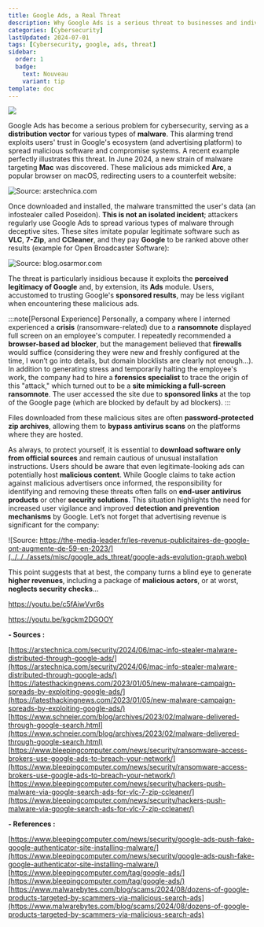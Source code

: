 ---
title: Google Ads, a Real Threat
description: Why Google Ads is a serious threat to businesses and individuals.
categories: [Cybersecurity]
lastUpdated: 2024-07-01
tags: [Cybersecurity, google, ads, threat]
sidebar:
  order: 1
  badge:
    text: Nouveau
    variant: tip
template: doc
---

![](../../../assets/misc/google_ads_threat/google-ads.webp)

Google Ads has become a serious problem for cybersecurity, serving as a **distribution vector** for various types of **malware**. This alarming trend exploits users' trust in Google's ecosystem (and advertising platform) to spread malicious software and compromise systems. A recent example perfectly illustrates this threat. In June 2024, a new strain of malware targeting **Mac** was discovered. These malicious ads mimicked **Arc**, a popular browser on macOS, redirecting users to a counterfeit website:

![Source: arstechnica.com](../../../assets/misc/google_ads_threat/malicious-google-ad-for-fake-arc-browser.webp)

Once downloaded and installed, the malware transmitted the user's data (an infostealer called Poseidon). **This is not an isolated incident**; attackers regularly use Google Ads to spread various types of malware through deceptive sites. These sites imitate popular legitimate software such as **VLC**, **7-Zip**, and **CCleaner**, and they pay **Google** to be ranked above other results (example for Open Broadcaster Software):

![Source: blog.osarmor.com](../../../assets/misc/google_ads_threat/obs-studio-search-results.webp)

The threat is particularly insidious because it exploits the **perceived legitimacy of Google** and, by extension, its **Ads** module. Users, accustomed to trusting Google's **sponsored results**, may be less vigilant when encountering these malicious ads.

:::note[Personal Experience]
Personally, a company where I interned experienced a **crisis** (ransomware-related) due to a **ransomnote** displayed full screen on an employee's computer. I repeatedly recommended a **browser-based ad blocker**, but the management believed that **firewalls** would suffice (considering they were new and freshly configured at the time, I won’t go into details, but domain blocklists are clearly not enough…). In addition to generating stress and temporarily halting the employee's work, the company had to hire a **forensics specialist** to trace the origin of this "attack," which turned out to be a **site mimicking a full-screen ransomnote**. The user accessed the site due to **sponsored links** at the top of the Google page (which are blocked by default by ad blockers).
:::

Files downloaded from these malicious sites are often **password-protected zip archives**, allowing them to **bypass antivirus scans** on the platforms where they are hosted.

As always, to protect yourself, it is essential to **download software only from official sources** and remain cautious of unusual installation instructions. Users should be aware that even legitimate-looking ads can potentially host **malicious content**. While Google claims to take action against malicious advertisers once informed, the responsibility for identifying and removing these threats often falls on **end-user antivirus products** or other **security solutions**. This situation highlights the need for increased user vigilance and improved **detection and prevention mechanisms** by Google. Let’s not forget that advertising revenue is significant for the company:

![Source: https://the-media-leader.fr/les-revenus-publicitaires-de-google-ont-augmente-de-59-en-2023/](../../../assets/misc/google_ads_threat/google-ads-evolution-graph.webp)

This point suggests that at best, the company turns a blind eye to generate **higher revenues**, including a package of **malicious actors**, or at worst, **neglects security checks**...

https://youtu.be/c5fAiwVvr6s

https://youtu.be/kgckm2DGOOY

**- Sources :**

[https://arstechnica.com/security/2024/06/mac-info-stealer-malware-distributed-through-google-ads/](https://arstechnica.com/security/2024/06/mac-info-stealer-malware-distributed-through-google-ads/)  
[https://latesthackingnews.com/2023/01/05/new-malware-campaign-spreads-by-exploiting-google-ads/](https://latesthackingnews.com/2023/01/05/new-malware-campaign-spreads-by-exploiting-google-ads/)  
[https://www.schneier.com/blog/archives/2023/02/malware-delivered-through-google-search.html](https://www.schneier.com/blog/archives/2023/02/malware-delivered-through-google-search.html)  
[https://www.bleepingcomputer.com/news/security/ransomware-access-brokers-use-google-ads-to-breach-your-network/](https://www.bleepingcomputer.com/news/security/ransomware-access-brokers-use-google-ads-to-breach-your-network/)  
[https://www.bleepingcomputer.com/news/security/hackers-push-malware-via-google-search-ads-for-vlc-7-zip-ccleaner/](https://www.bleepingcomputer.com/news/security/hackers-push-malware-via-google-search-ads-for-vlc-7-zip-ccleaner/)

**- References :**

[https://www.bleepingcomputer.com/news/security/google-ads-push-fake-google-authenticator-site-installing-malware/](https://www.bleepingcomputer.com/news/security/google-ads-push-fake-google-authenticator-site-installing-malware/)  
[https://www.bleepingcomputer.com/tag/google-ads/](https://www.bleepingcomputer.com/tag/google-ads/)  
[https://www.malwarebytes.com/blog/scams/2024/08/dozens-of-google-products-targeted-by-scammers-via-malicious-search-ads](https://www.malwarebytes.com/blog/scams/2024/08/dozens-of-google-products-targeted-by-scammers-via-malicious-search-ads)
